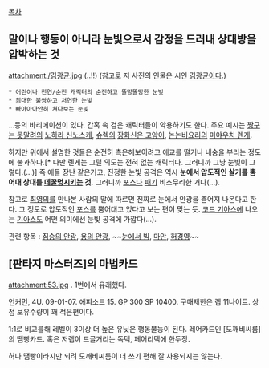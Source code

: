 [[목차]]
== 말이나 행동이 아니라 눈빛으로서 감정을 드러내 상대방을 압박하는 것 ==
attachment:/김광균.jpg
(..!!) (참고로 저 사진의 인물은 시인 [[김광균]]이다.)

 * 어린이나 천연/순진 캐릭터의 순진하고 똘망똘망한 눈빛
 * 최대한 불쌍하고 처연한 눈빛
 * 빠아아아안히 쳐다보는 눈빛

...등의 바리에이션이 있다. 간혹 속 검은 캐릭터들이 악용하기도 한다.
주요 예시는 [[짱구는 못말려]]의 [[노하라 신노스케]], [[슈렉]]의 [[장화신은 고양이]], [[논논비요리]]의 [[미야우치 렌게]].

하지만 위에서 설명한 것들은 순전히 측은해보이려고 애교를 떨거나 내숭을 부리는 정도에 불과하다.[* 다만 렌게는 그럴 의도는 전혀 없는 캐릭터다. 그러니까 그냥 눈빛이 그렇다.(...)] 즉 애들 장난 같은거고, 진정한 눈빛 공격은 역시 '''눈에서 압도적인 살기를 뿜어대 상대를 [[데꿀멍]]시키는 것.''' 그러니까 [[포스]]나 [[패기]] 비스무리한 거다(...).

참고로 [[최영의]]를 만나본 사람의 말에 따르면 진짜로 눈에서 안광을 뿜어져 나온다고 한다. 그 정도로 압도적인 [[포스]]를 뿜어대고 있다고 보는 편이 맞는 듯. [[코드 기아스]]에 나오는 [[기아스]]도 어떤 의미에선 눈빛 공격에 가깝다(...).

관련 항목 : [[짐승의 안광]], [[용의 안광]], ~~[[눈에서 빔]], [[마안]], [[허경영]]~~

== [판타지 마스터즈]의 마법카드 ==
attachment:53.jpg
. 1번에서 유래했다.

언커먼, 4U. 09-01-07. 에피소드 15.
GP 300 SP 10400. 구매제한은 렙 11나이트.
상점 보유수량이 꽤 적은편이다.

1:1로 비교를해 레벨이 3이상 더 높은 유닛은 행동불능이 된다.
레어카드인 [도깨비씨름]의 땜빵카드. 
혹은 저렙이 드글거리는 독덱, 페어리덱에 한두장.

허나 땜빵이라지만 되려 도깨비씨름이 더 쓰기 편해 잘 사용되지는 않는다.  
